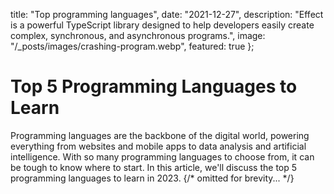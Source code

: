   title: "Top programming languages",
  date: "2021-12-27",
  description: "Effect is a powerful TypeScript library designed to help developers easily create complex, synchronous, and asynchronous programs.",
  image: "/_posts/images/crashing-program.webp",
  featured: true
};

# Top 5 Programming Languages to Learn

Programming languages are the backbone of the digital world, powering everything from websites and mobile apps to data analysis and artificial intelligence. With so many programming languages to choose from, it can be tough to know where to start. In this article, we'll discuss the top 5 programming languages to learn in 2023.
{/* omitted for brevity... */}
